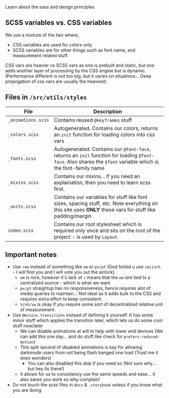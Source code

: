 
<Meta title='Documentation/4. Styling' />

<Title>Stying</Title>
<Description>Learn about the sass and design principles</Description>

<div style={{ margin: `2rem 0` }} />

## SCSS variables vs. CSS variables

We use a mixture of the two where,

- CSS variables are used for colors only
- SCSS variables are for other things such as font name, and measurement related stuff.

CSS vars are heavier vs SCSS vars as one is prebuilt and static, but one adds another layer of processing by the CSS engine but is dynamic.
(Performance different is not too big, but it varies on situations... Deep propogation of css vars are usually the heaviest)

<div style={{ margin: `3rem 0` }} />

## Files in `/src/utils/styles`

| File               | Description                                                                                                                                                   |
| ------------------ | ------------------------------------------------------------------------------------------------------------------------------------------------------------- |
| `_animations.scss` | Contains reused `@keyframes` stuff                                                                                                                            |
| `_colors.scss`     | Autogenerated. Contains our colors, returns an `init` function for loading colors into css vars                                                               |
| `_fonts.scss`      | Autogenerated. Contains our `@font-face`, returns an `init` function for loading `@font-face`. Also shares the `$font` variable which is the font-family name |
| `_mixins.scss`     | Contains our mixins... If you need an explaination, then you need to learn scss first.                                                                        |
| `_units.scss`      | Contains our variables for stuff like font sizes, spacing stuff, etc. Note everything on this site uses **ONLY** these vars for stuff like padding/margin     |
| `index.scss`       | Contains our root stylesheet which is required only once and sits on the root of the project - is used by `Layout`.                                           |

<div style={{ margin: `2rem 0` }} />

## Important notes

- Use `rem` instead of something like `em` or `px/pt` (God forbid u use `cm/inch` - I will find you and I will vote you out the airlock).
  - `em` is nice, however it's lack of `r` means that the `em` isnt tied to a centralized source - which is what we want
  - `px/pt` straightup has no responsiveness, hence requires alot of media queries to maintain... Not ideal as it adds bulk to the CSS and requires
    extra effort to keep consistent.
  - `%/vh/vw` is okay if you require some sort of decentralized relative unit of measurement.
- Use `@mixins.transitions` instead of defining it yourself. It has some minor stuff which applies the transition later, which lets us do some cool stuff now/later
  - We can disable animations at will to help with lower end devices (We can add this one day... and do stuff like check for `prefers-reduced-motion`)
  - This split second of disabled animations is key for allowing darkmode users from not being flash banged one load (Trust me it does wonders)
    - You can also disabled this skip if you need so (Not sure why... but hey its there!)
  - It allows for us to consistency use the same speeds and ease... it also saves you work so why complain!
- Do not touch the scss files in `docs` & `.storybook` unless if you know what you are doing
